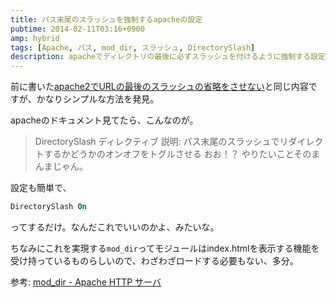 ```yaml
---
title: パス末尾のスラッシュを強制するapacheの設定
pubtime: 2014-02-11T03:16+0900
amp: hybrid
tags: [Apache, パス, mod_dir, スラッシュ, DirectorySlash]
description: apacheでディレクトリの最後に必ずスラッシュを付けるように強制する設定の方法です。
---
```


前に書いた[apache2でURLの最後のスラッシュの省略をさせない](/blog/2014/01/apache-path-last-slash)と同じ内容ですが、かなりシンプルな方法を発見。

apacheのドキュメント見てたら、こんなのが。
> DirectorySlash ディレクティブ
> 説明:	パス末尾のスラッシュでリダイレクトするかどうかのオンオフをトグルさせる
おお！？ やりたいことそのまんまじゃん。

設定も簡単で、
``` apache
DirectorySlash On
```
ってするだけ。なんだこれでいいのかよ、みたいな。

ちなみにこれを実現する`mod_dir`ってモジュールはindex.htmlを表示する機能を受け持っているものらしいので、わざわざロードする必要もない、多分。

参考: [mod_dir - Apache HTTP サーバ](http://httpd.apache.org/docs/2.2/ja/mod/mod_dir.html#directoryslash)
